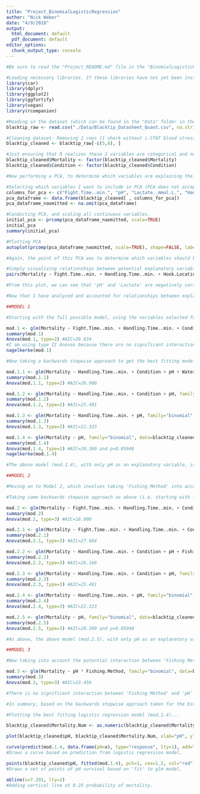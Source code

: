 ```yaml
---
title: "Project_BinomialLogisticRegression"
author: "Nick Weber"
date: "4/9/2018"
output:
  html_document: default
  pdf_document: default
editor_options: 
  chunk_output_type: console
---
```


```r
#Be sure to read the "Project_README.md" file in the "BinomialLogisticRegression_Weber" GitHub repo before completing the below analysis.
```

```r
#Loading necessary libraries. If these libraries have not yet been installed, perform 'install.packages("package name")' before loading the library via 'library(package name)'.
library(car)
library(dplyr)
library(ggplot2)
library(ggfortify)
library(vegan)
library(rcompanion)

#Reading in the dataset (which can be found in the "Data" folder in the GitHub repo).
blacktip_raw <- read.csv("./Data/Blacktip_Datasheet_Quant.csv", na.strings=c("", " ", "NA"))
```

```r
#Cleaning dataset: Removing 2 rows (1 shark without i-STAT blood stress data and 1 shark with no known mortality outcome because tags were removed before release).
blacktip_cleaned <- blacktip_raw[-c(5,6), ]

#Just ensuring that R realizes these 2 variables are categorical and not continuous.
blacktip_cleaned$Mortality <- factor(blacktip_cleaned$Mortality)
blacktip_cleaned$Condition <- factor(blacktip_cleaned$Condition)
```

```r
#Now performing a PCA, to determine which variables are explaining the majority of the variation in the dataset. I have a lot of potential explanatory variables, and I believe weeding down the potential variables via a PCA is more informative than throwing all of the variables into a logistic regression model.

#Selecting which variables I want to include in PCA (PCA does not accept categorical variables).
columns_for_pca <- c("Fight.Time..min.", "pH", "Lactate..mmol.L.", "Handling.Time..min.", "Fork.Length..cm.", "Water.Temp")
pca_dataframe <- data.frame(blacktip_cleaned[ , columns_for_pca])
pca_dataframe_naomitted <- na.omit(pca_dataframe)

#Conducting PCA, and scaling all continuous variables.
initial_pca <- prcomp(pca_dataframe_naomitted, scale=TRUE)
initial_pca
summary(initial_pca)

#Plotting PCA
autoplot(prcomp(pca_dataframe_naomitted, scale=TRUE), shape=FALSE, label.size=4, loadings=TRUE, loadings.label=TRUE, loadings.label.size=4, loadings.colour='black', loadings.label.colour='black', data=blacktip_cleaned, colour='Mortality') + theme_bw() + theme(panel.grid.major = element_blank(), panel.grid.minor = element_blank())

#Again, the point of this PCA was to determine which variables should be included in the logistic regression models. This PCA plot shows that 'pH' and 'Lactate' are negatively correlated (as expected) and thus competing for the same variation. Thus, it is appropriate to remove one of the two, and I am choosing to remove 'Lactate' in the later GLM models. Additionally, 'Handling Time' and 'Fork Length' are positively correlated (which makes sense, larger sharks are handled for longer period of time), and thus also competing for the same variation. For that reason, I am choosing to remove 'Fork Length' in the later analyses. In sum, the results of this PCA suggest to get rid of 2 of 6 variables for the logistic regression, and I am choosing to get rid of 'Lactate' and 'Fork Length'.
```

```r
#Simply visualizing relationships between potential explanatory variables.
pairs(Mortality ~ Fight.Time..min. + Handling.Time..min. + Hook.Location + Fork.Length..cm. + Condition + pH + Lactate..mmol.L. + Water.Temp, data=blacktip_cleaned, na.action=na.omit, panel=panel.smooth)

#From this plot, we can see that 'pH' and 'Lactate' are negatively correlated, and 'Fork Length' is relatively positively correlated with both 'Fight Time' and 'Handling Time' (consistent with the results of the PCA above). 

#Now that I have analyzed and accounted for relationships between explanatory variables, I am moving on to the binomial logistic regression, in an attempt to predict for mortality. I am predicting mortality for all sharks combined (i.e. combining sharks caught from shore and sharks caught from charter boats) - with 3 mortalities and 29 survivors. 
```

```r
##MODEL 1

#Starting with the full possible model, using the variables selected for above, via PCA. However, I am also including the variable 'Condition' here, which is categorical and thus could not be included in the PCA.

mod.1 <- glm(Mortality ~ Fight.Time..min. + Handling.Time..min. + Condition + pH + Water.Temp, family="binomial", data=blacktip_cleaned) #"Logit" is the default model when family is "binomial".
summary(mod.1)
Anova(mod.1, type=2) #AIC=28.634
#I am using type II Anovas because there are no significant interactions between explanatory variables (determined below).
nagelkerke(mod.1)

#Now taking a backwards stepwise approach to get the best fitting model (i.e. removing the least significant variable at each step)...

mod.1.1 <- glm(Mortality ~ Handling.Time..min. + Condition + pH + Water.Temp, family="binomial", data=blacktip_cleaned)
summary(mod.1.1)
Anova(mod.1.1, type=2) #AIC=26.900

mod.1.2 <- glm(Mortality ~ Handling.Time..min. + Condition + pH, family="binomial", data=blacktip_cleaned)
summary(mod.1.2)
Anova(mod.1.2, type=2) #AIC=25.491

mod.1.3 <- glm(Mortality ~ Handling.Time..min. + pH, family="binomial", data=blacktip_cleaned)
summary(mod.1.3)
Anova(mod.1.3, type=2) #AIC=22.323

mod.1.4 <- glm(Mortality ~ pH, family="binomial", data=blacktip_cleaned)
summary(mod.1.4)
Anova(mod.1.4, type=2) #AIC=20.360 and p=0.05948
nagelkerke(mod.1.4)

#The above model (mod.1.4), with only pH as an explanatory variable, is the best fitting model based on AIC scores.
```

```r
##MODEL 2

#Moving on to Model 2, which involves taking 'Fishing Method' into account (i.e. determining if shore-based vs. charter-based affects mortality).

#Taking same backwards stepwise approach as above (i.e. starting with full possible model and removing the least significant variable at each step). Again, only real difference between this model and the model above is that I am now taking 'Fishing Method' into account.

mod.2 <- glm(Mortality ~ Fight.Time..min. + Handling.Time..min. + Condition + pH + Water.Temp + Fishing.Method, family="binomial", data=blacktip_cleaned) 
summary(mod.2)
Anova(mod.2, type=3) #AIC=18.000

mod.2.1 <- glm(Mortality ~ Fight.Time..min. + Handling.Time..min. + Condition + pH + Fishing.Method, family="binomial", data=blacktip_cleaned)
summary(mod.2.1)
Anova(mod.2.1, type=3) #AIC=27.884

mod.2.2 <- glm(Mortality ~ Handling.Time..min. + Condition + pH + Fishing.Method, family="binomial", data=blacktip_cleaned)
summary(mod.2.2)
Anova(mod.2.2, type=3) #AIC=26.166

mod.2.3 <- glm(Mortality ~ Handling.Time..min. + Condition + pH, family="binomial", data=blacktip_cleaned)
summary(mod.2.3)
Anova(mod.2.3, type=3) #AIC=25.491

mod.2.4 <- glm(Mortality ~ Handling.Time..min. + pH, family="binomial", data=blacktip_cleaned)
summary(mod.2.4)
Anova(mod.2.4, type=3) #AIC=22.323

mod.2.5 <- glm(Mortality ~ pH, family="binomial", data=blacktip_cleaned)
summary(mod.2.5)
Anova(mod.2.5, type=3) #AIC=20.360 and p=0.05948

#As above, the above model (mod.2.5), with only pH as an explanatory variable, is the best fitting model based on AIC scores. The full model (mod.2) actually has a lower AIC score (18.000), but because this model has so many explanatory variables, I believe the final model (mod.2.5) with only pH as an explanatory variable is more informative and biologically meaningful. 
```

```r
##MODEL 3

#Now taking into account the potential interaction between 'Fishing Method' and 'pH'.

mod.3 <- glm(Mortality ~ pH * Fishing.Method, family="binomial", data=blacktip_cleaned) 
summary(mod.3)
Anova(mod.3, type=3) #AIC=23.456

#There is no significant interaction between 'Fishing Method' and 'pH' (p=0.3415). 
```

```r
#In summary, based on the backwards stepwise approach taken for the binomial logistic regression models, the variable 'pH' is the best predictor for whether or not a shark will survive post-release. To bring the analysis full circle, this result is not surprising when looking back at the PCA that was run initially - 2 of the 3 known mortalities fall almost exactly onto the axis of variation explained by 'pH'. 
```

```r
#Plotting the best fitting logistic regression model (mod.1.4)...

blacktip_cleaned$Mortality.Num <- as.numeric(blacktip_cleaned$Mortality) - 1

plot(blacktip_cleaned$pH, blacktip_cleaned$Mortality.Num, xlab="pH", ylab="Probability of Mortality", pch=19, cex=1.2)

curve(predict(mod.1.4, data.frame(pH=x), type="response", lty=1), add=TRUE, lwd=1.4, col="red")
#Draws a curve based on prediction from logistic regression model.

points(blacktip_cleaned$pH, fitted(mod.1.4), pch=1, cex=1.2, col="red") 
#Draws a set of points of pH survival based on 'fit' to glm model.

abline(v=7.291, lty=2)
#Adding vertical line at 0.25 probability of mortality.
```